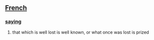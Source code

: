 == [[French]] ==
=== [[saying]] ===
# that which is well lost is well known, or what once was lost is prized